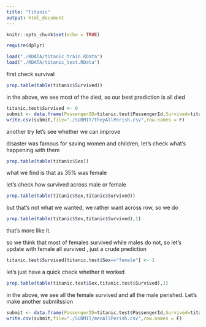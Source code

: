 ```yaml
---
title: "Titanic"
output: html_document
---
```


```r
knitr::opts_chunk$set(echo = TRUE)
```

```r
require(dplyr)
```

```r
load("./RDATA/titanic_train.RData")
load("./RDATA/titanic_test.RData")
```
first check survival


```r
prop.table(table(titanic$Survived))
```

in the above, we see most of the died, so our best prediction is all died

```r
titanic.test$Survived <- 0
submit <- data.frame(PassengerID=titanic.test$PassengerId,Survived=titanic.test$Survived)
write.csv(submit,file="./SUBMIT/theyAllPerish.csv",row.names = F)
```


 another try
let's see whether we can improve

 disaster was famous for saving women and children, let's check what's happening with them


```r
prop.table(table(titanic$Sex))
```

what we find is that as 35% was female

let's check how survived across male or female

```r
prop.table(table(titanic$Sex,titanic$Survived))
```

but that's not what we wanted, we rather want across row, so we do

```r
prop.table(table(titanic$Sex,titanic$Survived),1)
```

that's more like it. 

so we think that most of females survived while males do not, so let's update with female all survived , just a crude prediction

```r
titanic.test$Survived[titanic.test$Sex=="female"] <- 1
```

let's just have a quick check whether it worked

```r
prop.table(table(titanic.test$Sex,titanic.test$Survived),1)
```

in the above, we see all the female survived and all the male perished. Let's make another submitssion

```r
submit <- data.frame(PassengerID=titanic.test$PassengerId,Survived=titanic.test$Survived)
write.csv(submit,file="./SUBMIT/menAllPerish.csv",row.names = F)
```





